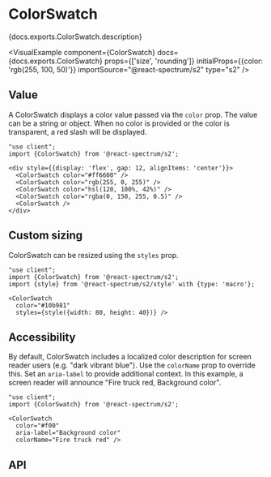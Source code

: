 

# ColorSwatch

<PageDescription>{docs.exports.ColorSwatch.description}</PageDescription>

<VisualExample
  component={ColorSwatch}
  docs={docs.exports.ColorSwatch}
  props={['size', 'rounding']}
  initialProps={{color: 'rgb(255, 100, 50)'}}
  importSource="@react-spectrum/s2"
  type="s2" />

## Value

A ColorSwatch displays a color value passed via the `color` prop. The value can be a string or <TypeLink type={docs.exports.Color} links={docs.links} /> object. When no color is provided or the color is transparent, a red slash will be displayed.

```tsx render
"use client";
import {ColorSwatch} from '@react-spectrum/s2';

<div style={{display: 'flex', gap: 12, alignItems: 'center'}}>
  <ColorSwatch color="#ff6600" />
  <ColorSwatch color="rgb(255, 0, 255)" />
  <ColorSwatch color="hsl(120, 100%, 42%)" />
  <ColorSwatch color="rgba(0, 150, 255, 0.5)" />
  <ColorSwatch />
</div>
```

## Custom sizing

ColorSwatch can be resized using the `styles` prop.

```tsx render
"use client";
import {ColorSwatch} from '@react-spectrum/s2';
import {style} from '@react-spectrum/s2/style' with {type: 'macro'};

<ColorSwatch
  color="#10b981"
  styles={style({width: 80, height: 40})} />
```

## Accessibility

By default, ColorSwatch includes a localized color description for screen reader users (e.g. "dark vibrant blue"). Use the `colorName` prop to override this. Set an `aria-label` to provide additional context. In this example, a screen reader will announce "Fire truck red, Background color".

```tsx render
"use client";
import {ColorSwatch} from '@react-spectrum/s2';

<ColorSwatch
  color="#f00"
  aria-label="Background color"
  colorName="Fire truck red" />
```

## API

<PropTable component={docs.exports.ColorSwatch} links={docs.links} />
